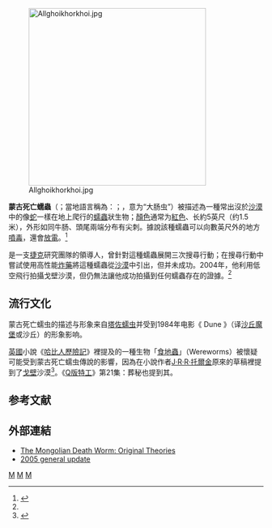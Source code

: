 {{refimprove|time=2013-7-6}}
{{粗劣翻译}}
[[File:Allghoikhorkhoi.jpg|350px]]

'''蒙古死亡蠕蟲'''（{{Lang-en|Mongolian Death Worm}}；當地語言稱為：{{Lang-mn|олгой-хорхой}}；{{Lang|la|olghoy-khorkhoy}}，意为“大肠虫”）被描述為一種常出沒於[[戈壁沙漠|沙漠]]中的像[[蛇|蛇]]一樣在地上爬行的[[蠕蟲|蠕蟲]]狀生物；[[顏色|顏色]]通常为[[紅色|紅色]]、长約5英尺（约1.5米），外形如同牛肠、頭尾兩端分布有尖刺。據說該種蠕蟲可以向數英尺外的地方[[射毒眼鏡蛇|噴毒]]，還會[[電鰻|放電]]。<ref name="A">{{Cite web|title=超自然|url=http://www.discoverychannel.com.tw/paranormal/cryptozoology/mongolian_death_worm/index.shtml|accessdate=2008-02-09|publisher=[[探索頻道|Discovery Channel]]|archiveurl=https://web.archive.org/web/20080223123554/http://www.discoverychannel.com.tw/paranormal/cryptozoology/mongolian_death_worm/index.shtml|archivedate=2008-02-23|dead-url=yes}}</ref>

{{link-en|伊凡·馬克勒|Ivan Mackerle}}是一支[[捷克|捷克]]研究團隊的領導人，曾針對這種蠕蟲展開三次搜尋行動；在搜尋行動中嘗試使用高性能[[炸藥|炸藥]]將這種蠕蟲從[[沙漠|沙漠]]中引出，但并未成功。2004年，他利用低空飛行拍攝戈壁沙漠，但仍無法讓他成功拍攝到任何蠕蟲存在的證據。<ref name="A" />

== 流行文化 ==
蒙古死亡蠕虫的描述与形象来自[[塔佐蠕蟲|塔佐蠕虫]]并受到1984年电影《 Dune 》（译[[沙丘魔堡_(電影)|沙丘魔堡]]或沙丘）的形象影响。

[[英國|英國]]小說《[[哈比人歷險記|哈比人歷險記]]》裡提及的一種生物「[[食地蟲|食地蟲]]」（Wereworms）被懷疑可能受到蒙古死亡蠕虫傳說的影響，因為在小說作者[[J·R·R·托爾金|J·R·R·托爾金]]原來的草稿裡提到了[[戈壁|戈壁]]沙漠<ref>{{Cite news|url=http://www.theonering.net/torwp/2016/02/09/100303-what-are-were-worms-in-the-hobbit/|title=What Are “Were-worms” In The Hobbit?|date=2016-02-10|newspaper=TheOneRing.net|accessdate=2018-06-04|language=en-US}}</ref>。《[[Q版特工|Q版特工]]》第21集：葬秘也提到其。

==参考文献==
{{Reflist}}

==外部連結==
{{Commons category|Mongolian Death Worm}}
* [http://www.virtuescience.com/mongolian-death-worm.html The Mongolian Death Worm: Original Theories]{{en}}
* [http://news.mongabay.com/2005/0503-rhett_butler.html 2005 general update]{{en}}

[[Category:神秘生物|M]]
[[Category:神話傳說中的蠕蟲|M]]
[[Category:蒙古動物|M]]
